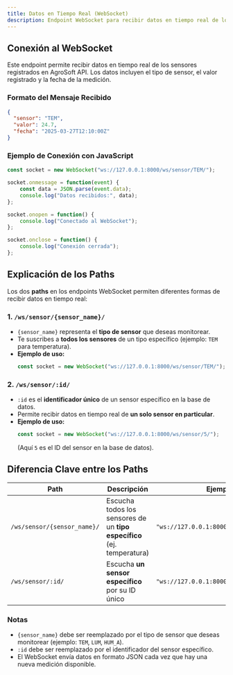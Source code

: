 ```yaml
---
title: Datos en Tiempo Real (WebSocket)
description: Endpoint WebSocket para recibir datos en tiempo real de los sensores en AgroSoft API
---
```



<ApiBaseBanner 
  method="WebSocket" 
  path="/ws/sensor/{sensor_name}/" 
  baseUrl="ws://127.0.0.1:8000" 
/>
<ApiBaseBanner 
  method="WebSocket" 
  path="/ws/sensor/:id/" 
  baseUrl="ws://127.0.0.1:8000" 
/>

## Conexión al WebSocket

Este endpoint permite recibir datos en tiempo real de los sensores 
registrados en AgroSoft API. Los datos incluyen el tipo de sensor, 
el valor registrado y la fecha de la medición.

### Formato del Mensaje Recibido

```json
{
  "sensor": "TEM",
  "valor": 24.7,
  "fecha": "2025-03-27T12:10:00Z"
}
```

### Ejemplo de Conexión con JavaScript

```javascript
const socket = new WebSocket("ws://127.0.0.1:8000/ws/sensor/TEM/");

socket.onmessage = function(event) {
    const data = JSON.parse(event.data);
    console.log("Datos recibidos:", data);
};

socket.onopen = function() {
    console.log("Conectado al WebSocket");
};

socket.onclose = function() {
    console.log("Conexión cerrada");
};
```

## Explicación de los Paths

Los dos **paths** en los endpoints WebSocket permiten diferentes formas de recibir datos en tiempo real:

### 1. `/ws/sensor/{sensor_name}/`
- `{sensor_name}` representa el **tipo de sensor** que deseas monitorear.
- Te suscribes a **todos los sensores** de un tipo específico (ejemplo: `TEM` para temperatura).
- **Ejemplo de uso:**
  ```javascript
  const socket = new WebSocket("ws://127.0.0.1:8000/ws/sensor/TEM/");
  ```

### 2. `/ws/sensor/:id/`
- `:id` es el **identificador único** de un sensor específico en la base de datos.
- Permite recibir datos en tiempo real de **un solo sensor en particular**.
- **Ejemplo de uso:**
  ```javascript
  const socket = new WebSocket("ws://127.0.0.1:8000/ws/sensor/5/");
  ```
  (Aquí `5` es el ID del sensor en la base de datos).

## Diferencia Clave entre los Paths

| Path | Descripción | Ejemplo |
|------|------------|---------|
| `/ws/sensor/{sensor_name}/` | Escucha todos los sensores de un **tipo específico** (ej. temperatura) | `"ws://127.0.0.1:8000/ws/sensor/TEM/"` |
| `/ws/sensor/:id/` | Escucha **un sensor específico** por su ID único | `"ws://127.0.0.1:8000/ws/sensor/5/"` |

### Notas
- `{sensor_name}` debe ser reemplazado por el tipo de sensor que deseas monitorear (ejemplo: `TEM`, `LUM`, `HUM_A`).
- `:id` debe ser reemplazado por el identificador del sensor específico.
- El WebSocket envía datos en formato JSON cada vez que hay una nueva medición disponible.
